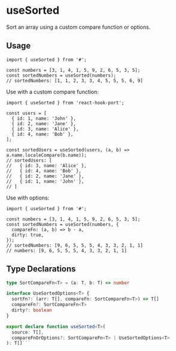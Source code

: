 
# useSorted

<HookInfo category="Array" exportSize="Might vary, will be calculated on production" lastChanged="Will be updated based on git history" />

Sort an array using a custom compare function or options.

## Usage

```tsx
import { useSorted } from '#';

const numbers = [3, 1, 4, 1, 5, 9, 2, 6, 5, 3, 5];
const sortedNumbers = useSorted(numbers);
// sortedNumbers: [1, 1, 2, 3, 3, 4, 5, 5, 5, 6, 9]
```

Use with a custom compare function:

```tsx
import { useSorted } from 'react-hook-port';

const users = [
  { id: 1, name: 'John' },
  { id: 2, name: 'Jane' },
  { id: 3, name: 'Alice' },
  { id: 4, name: 'Bob' },
];

const sortedUsers = useSorted(users, (a, b) => a.name.localeCompare(b.name));
// sortedUsers: [
//   { id: 3, name: 'Alice' },
//   { id: 4, name: 'Bob' },
//   { id: 2, name: 'Jane' },
//   { id: 1, name: 'John' },
// ]
```

Use with options:

```tsx
import { useSorted } from '#';

const numbers = [3, 1, 4, 1, 5, 9, 2, 6, 5, 3, 5];
const sortedNumbers = useSorted(numbers, {
  compareFn: (a, b) => b - a,
  dirty: true,
});
// sortedNumbers: [9, 6, 5, 5, 5, 4, 3, 3, 2, 1, 1]
// numbers: [9, 6, 5, 5, 5, 4, 3, 3, 2, 1, 1]
```

## Type Declarations

````typescript
type SortCompareFn<T> = (a: T, b: T) => number

interface UseSortedOptions<T> {
  sortFn?: (arr: T[], compareFn: SortCompareFn<T>) => T[]
  compareFn?: SortCompareFn<T>
  dirty?: boolean
}

export declare function useSorted<T>(
  source: T[],
  compareFnOrOptions?: SortCompareFn<T> | UseSortedOptions<T>
): T[]```
````
